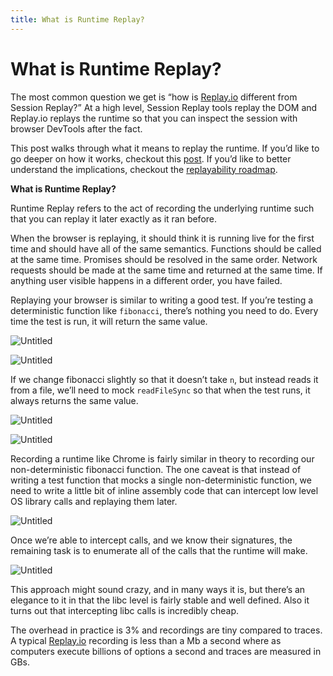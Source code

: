 ```yaml
---
title: What is Runtime Replay?
---
```

# What is Runtime Replay?

The most common question we get is “how is [Replay.io](https://Replay.io) different from Session Replay?” At a high level, Session Replay tools replay the DOM and Replay.io replays the runtime so that you can inspect the session with browser DevTools after the fact. 

This post walks through what it means to replay the runtime. If you’d like to go deeper on how it works, checkout this [post](https://replay.help/how-replay-works). If you’d like to better understand the implications, checkout the [replayability roadmap](https://replay.help/replayability-roadmap).

**What is Runtime Replay?**

Runtime Replay refers to the act of recording the underlying runtime such that you can replay it later exactly as it ran before. 

When the browser is replaying, it should think it is running live for the first time and should have all of the same semantics. Functions should be called at the same time. Promises should be resolved in the same order. Network requests should be made at the same time and returned at the same time. If anything user visible happens in a different order, you have failed.

Replaying your browser is similar to writing a good test. If you’re testing a deterministic function like `fibonacci`, there’s nothing you need to do. Every time the test is run, it will return the same value.

![Untitled](/images/Untitled_yzboh.png)

![Untitled](/images/Untitled%201_zmnle.png)

If we change fibonacci slightly so that it doesn’t take `n`, but instead reads it from a file, we’ll need to mock `readFileSync` so that when the test runs, it always returns the same value.

![Untitled](/images/Untitled%202_tyily.png)

![Untitled](/images/Untitled%203_icyyv.png)

Recording a runtime like Chrome is fairly similar in theory to recording our non-deterministic fibonacci function. The one caveat is that instead of writing a test function that mocks a single non-deterministic function, we need to write a little bit of inline assembly code that can intercept low level OS library calls and replaying them later.

![Untitled](/images/Untitled%204_dhdiv.png)

Once we’re able to intercept calls, and we know their signatures, the remaining task is to enumerate all of the calls that the runtime will make.

![Untitled](/images/Untitled%205_bklzp.png)

This approach might sound crazy, and in many ways it is, but there’s an elegance to it in that the libc level is fairly stable and well defined. Also it turns out that intercepting libc calls is incredibly cheap. 

The overhead in practice is 3% and recordings are tiny compared to traces. A typical [Replay.io](https://Replay.io) recording is less than a Mb a second where as computers execute billions of options a second and traces are measured in GBs.